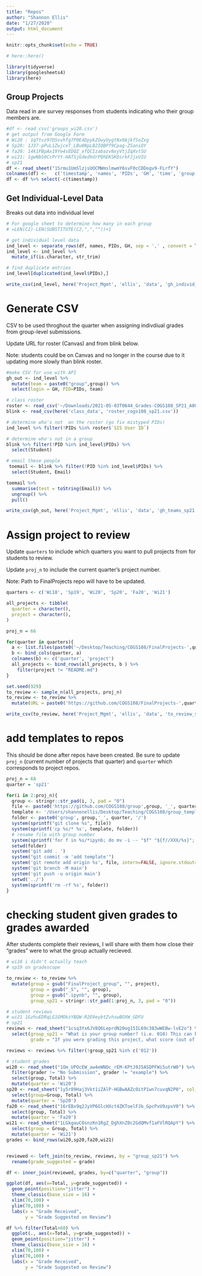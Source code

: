 ```yaml
---
title: "Repos"
author: "Shannon Ellis"
date: "1/27/2020"
output: html_document
---
```


```r
knitr::opts_chunk$set(echo = TRUE)

# here::here()

library(tidyverse)
library(googlesheets4)
library(here)
```

## Group Projects

Data read in are survey responses from students indicating who their group members are.

```r
#df <- read_csv('groups_wi20.csv')
# get output from Google Form
# Wi20 : 1qTtvz97D5xvhfg7P0E4DpykZGwyUygtNx0AjkfSoZxg
# Sp20: 1J37-pPuL1ZwjceT_LBu8NpLB2IQBPf9Cpag-ZSaniOY
# fa20: 14k1FBpAx19Ye4sEDQZ_xfQCIzabazvNxyVtjZqXvtSU
# wi21: 1gwNbS0CcPrYt-HATSjGdedhdrPQhEKSKQsrkFJjxUIU
# sp21
df <- read_sheet("1Srmu1UmSlzjsUOCMWmslmwmY6svF0cCDDogv9-FLrfY")
colnames(df) <-   c('timestamp', 'names', 'PIDs', 'GH', 'time', 'group','staff')
df <- df %>% select(-c(timestamp))
```

## Get Individual-Level Data

Breaks out data into individual level
```r
# For google sheet to determine how many in each group
# =LEN(C2)-LEN(SUBSTITUTE(C2,",",""))+1

# get individual level data
ind_level <- separate_rows(df, names, PIDs, GH, sep = ',' , convert = TRUE)
ind_level <- ind_level %>%
  mutate_if(is.character, str_trim)

# find duplicate entries
ind_level[duplicated(ind_level$PIDs),]

write_csv(ind_level, here('Project_Mgmt', 'ellis', 'data', 'gh_individ_sp21.csv'))
```

# Generate CSV 

CSV to be used throghout the quarter when assigning indivdiual grades from group-level submissions.

Update URL for roster (Canvas) and from blink below.

Note: students could be on Canvas and no longer in the course due to it updating more slowly than blink roster.
```r
#make CSV for use with API
gh_out <- ind_level %>% 
  mutate(team = paste0("group",group)) %>%
  select(login = GH, PID=PIDs, team)

# class roster
roster <- read_csv('~/Downloads/2021-05-03T0644_Grades-COGS108_SP21_A00.csv')
blink <- read_csv(here('class_data', 'roster_cogs108_sp21.csv'))

# determine who's not  on the roster (go fix mistyped PIDs)
ind_level %>% filter(!PIDs %in% roster$`SIS User ID`)

# determine who's not in a group
blink %>% filter(!PID %in% ind_level$PIDs) %>% 
  select(Student)

# email these people
 toemail <- blink %>% filter(!PID %in% ind_level$PIDs) %>% 
  select(Student, Email) 

toemail %>%
  summarise(test = toString(Email)) %>%
  ungroup() %>% 
  pull()

write_csv(gh_out, here('Project_Mgmt', 'ellis', 'data', 'gh_teams_sp21.csv'))
```


# Assign project to review

Update `quarters` to include which quarters you want to pull projects from for students to review.

Update `proj_n` to include the current quarter's project number.

Note: Path to FinalProjects repo will have to be updated.

```r
quarters <- c('Wi18', 'Sp19', 'Wi20', 'Sp20', 'Fa20', 'Wi21')

all_projects <- tibble(
  quarter = character(),
  project = character(),
)

proj_n = 66

for(quarter in quarters){
  a <- list.files(paste0('~/Desktop/Teaching/COGS108/FinalProjects-',quarter))
  b <- bind_cols(quarter, a)
  colnames(b) <- c('quarter', 'project')
  all_projects <- bind_rows(all_projects, b ) %>% 
    filter(project != "README.md")
}

set.seed(929)
to_review <- sample_n(all_projects, proj_n)
to_review <- to_review %>% 
  mutate(URL = paste0('https://github.com/COGS108/FinalProjects-',quarter,'/blob/master/',project))

write_csv(to_review, here('Project_Mgmt', 'ellis', 'data', 'to_review_sp21.csv'))
```

# add templates to repos

This should be done after repos have been created. Be sure to update `proj_n` (current number of projects that quarter) and `quarter` which corresponds to project repos.

```r
proj_n = 68
quarter = 'sp21'

for(i in 2:proj_n){
  group <- stringr::str_pad(i, 3, pad = "0")
  file <- paste0('https://github.com/COGS108/group',group, '_', quarter, '.git')
  template <- '/Users/shannonellis/Desktop/Teaching/COGS108/group_template'
  folder <- paste0('group', group,'_', quarter, '/')
  system(sprintf("git clone %s", file))
  system(sprintf('cp %s/* %s', template, folder))
  # rename file with group number
  system(sprintf('for f in %s/*ipynb; do mv -i -- "$f" "${f//XXX/%s}"; done', folder, group))
  setwd(folder)
  system('git add . ')
  system("git commit -m 'add template'")
  system('git remote add origin %s', file, intern=FALSE, ignore.stdout=TRUE, ignore.stderr=TRUE, wait=TRUE)
  system('git branch -M main')
  system('git push -u origin main')
  setwd('../')
  system(sprintf('rm -rf %s', folder))
}

```


# checking student given grades to grades awarded

After students complete their reviews, I will share with them how close their "grades" were to what the group actually recieved.

```r
# wi18 i didn't actually teach
# sp19 on gradescope

to_review <- to_review %>% 
  mutate(group = gsub("FinalProject_group", "", project),
         group = gsub("_S", "", group),
         group = gsub(".ipynb", "", group),
         group_sp21 = stringr::str_pad(1:proj_n, 3, pad = "0"))

# student reviews
# wi21 1GzhuEDRqLG1GMOkzYBQW-R2E9eybtZvhswBOXW_GDFU
# sp21
reviews <- read_sheet("1csq3Yx6JV8Q6LeprdN20og15IL69c383wWEBw-lvE2o") %>%
  select(group_sp21 = "What is your group number? (i.e. 010) This can be found on your group's assigned GitHub repository.",
         grade = "If you were grading this project, what score (out of a possible 100 points) would you have awarded this project?") 

reviews <- reviews %>% filter(!group_sp21 %in% c('012'))

# student grades
wi20 <- read_sheet("1Om_UPOcEW_aw4eWNOc_rEM-KPtJ9J5ASDPFWi5utrW0") %>%
  filter(grader != "No Submission", grader != "example") %>% 
  select(group, Total) %>% 
  mutate(quarter = 'Wi20')
sp20 <- read_sheet("1y5r89Haj3Vkt1iZAlP-HGBwAAZcOitP1wn7cuvqN2P0", col_types = "cccdddddddddcccc") %>% 
  select(group=Group, Total) %>% 
  mutate(quarter = 'Sp20')
fa20 <- read_sheet("16rEBx9q2JyVP6GlcHXct4ZKToelFJb_GpcPxU9zpxV0") %>% 
  select(group, Total) %>% 
  mutate(quarter = 'Fa20')
wi21 <- read_sheet("1LGkgauC0snzKn1RgZ_DghXnZ0c2GdQMvf1aFVlRQApY") %>% 
  select(group = Group, Total) %>% 
  mutate(quarter = 'Wi21')
grades <- bind_rows(wi20,sp20,fa20,wi21)


reviewed <- left_join(to_review, reviews, by = "group_sp21") %>% 
  rename(grade_suggested = grade)

df <- inner_join(reviewed, grades, by=c("quarter", "group"))

ggplot(df, aes(x=Total, y=grade_suggested)) + 
  geom_point(position="jitter") +
  theme_classic(base_size = 16) +
  xlim(70,100) +
  ylim(70,100) +
  labs(x = "Grade Received",
       y = "Grade Suggested on Review")

df %>% filter(Total>60) %>%
  ggplot(., aes(x=Total, y=grade_suggested)) + 
  geom_point(position="jitter") +
  theme_classic(base_size = 16) +
  xlim(70,100) +
  ylim(70,100) +
  labs(x = "Grade Received",
       y = "Grade Suggested on Review")
```

